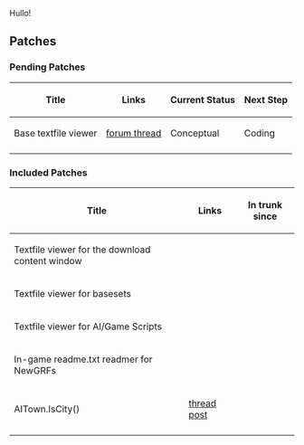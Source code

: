 Hullo!


== Patches ==

=== Pending Patches ===

{| class="wikitable"
|-
! Title !! Links !! Current Status !! Next Step
|-
| Base textfile viewer || [http://www.tt-forums.net/viewtopic.php?f=33&t=59307 forum thread] || Conceptual || Coding
|-
|}

=== Included Patches ===
{| class="wikitable"
|-
! Title !! Links !! In trunk since
|-
| Textfile viewer for the download content window || {{en/Flyspray|5236}} || {{en/Revision|24488}}
|-
| Textfile viewer for basesets || {{en/Flyspray|5099}} || {{en/Revision|24037}}
|-
| Textfile viewer for AI/Game Scripts || {{en/Flyspray|5047}} || {{en/Revision|23936}}
|-
| In-game readme.txt readmer for NewGRFs || {{en/Flyspray|4780}} || {{en/Revision|23178}}
|-
| AITown.IsCity() || [http://www.tt-forums.net/viewtopic.php?p=921486#p921486 thread post] || {{en/Revision|21654}}
|-
|}